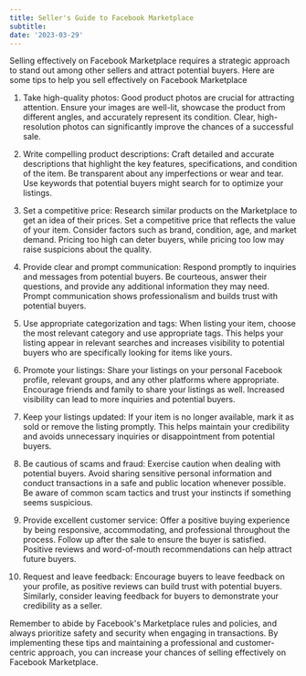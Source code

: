 ```yaml
---
title: Seller's Guide to Facebook Marketplace
subtitle:
date: '2023-03-29'
---
```


Selling effectively on Facebook Marketplace requires a strategic approach to stand out among other sellers and attract potential buyers. Here are some tips to help you sell effectively on Facebook Marketplace

1. Take high-quality photos: Good product photos are crucial for attracting attention. Ensure your images are well-lit, showcase the product from different angles, and accurately represent its condition. Clear, high-resolution photos can significantly improve the chances of a successful sale.

2. Write compelling product descriptions: Craft detailed and accurate descriptions that highlight the key features, specifications, and condition of the item. Be transparent about any imperfections or wear and tear. Use keywords that potential buyers might search for to optimize your listings.

3. Set a competitive price: Research similar products on the Marketplace to get an idea of their prices. Set a competitive price that reflects the value of your item. Consider factors such as brand, condition, age, and market demand. Pricing too high can deter buyers, while pricing too low may raise suspicions about the quality.

4. Provide clear and prompt communication: Respond promptly to inquiries and messages from potential buyers. Be courteous, answer their questions, and provide any additional information they may need. Prompt communication shows professionalism and builds trust with potential buyers.

5. Use appropriate categorization and tags: When listing your item, choose the most relevant category and use appropriate tags. This helps your listing appear in relevant searches and increases visibility to potential buyers who are specifically looking for items like yours.

6. Promote your listings: Share your listings on your personal Facebook profile, relevant groups, and any other platforms where appropriate. Encourage friends and family to share your listings as well. Increased visibility can lead to more inquiries and potential buyers.

7. Keep your listings updated: If your item is no longer available, mark it as sold or remove the listing promptly. This helps maintain your credibility and avoids unnecessary inquiries or disappointment from potential buyers.

8. Be cautious of scams and fraud: Exercise caution when dealing with potential buyers. Avoid sharing sensitive personal information and conduct transactions in a safe and public location whenever possible. Be aware of common scam tactics and trust your instincts if something seems suspicious.

9. Provide excellent customer service: Offer a positive buying experience by being responsive, accommodating, and professional throughout the process. Follow up after the sale to ensure the buyer is satisfied. Positive reviews and word-of-mouth recommendations can help attract future buyers.

10. Request and leave feedback: Encourage buyers to leave feedback on your profile, as positive reviews can build trust with potential buyers. Similarly, consider leaving feedback for buyers to demonstrate your credibility as a seller.

Remember to abide by Facebook's Marketplace rules and policies, and always prioritize safety and security when engaging in transactions. By implementing these tips and maintaining a professional and customer-centric approach, you can increase your chances of selling effectively on Facebook Marketplace.
